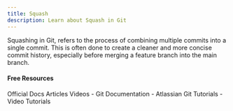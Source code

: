 ```yaml
---
title: Squash
description: Learn about Squash in Git
---
```

Squashing in Git, refers to the process of combining multiple commits into a single commit. This is often done to create a cleaner and more concise commit history, especially before merging a feature branch into the main branch.

#### Free Resources

<Tabs defaultValue="official">
<TabsList>
<TabsTrigger value="official">Official Docs</TabsTrigger>
<TabsTrigger value="article">Articles</TabsTrigger>
<TabsTrigger value="video">Videos</TabsTrigger>
</TabsList>

<TabsContent value="official">
<Note type="note" title="official">
- <Link href="https://git-scm.com/docs">Git Documentation</Link>
</Note>
</TabsContent>
<TabsContent value="article">
<Note type="note" title="article">
- <Link href="https://medium.com/iosnesia/how-to-squash-commits-in-git-e73a41248211">Atlassian Git Tutorials</Link>
</Note>
</TabsContent>
<TabsContent value="video">
<Note type="note" title="video">
- <Link href="https://www.youtube.com/results?search_query=git+squash+tutorial">Video Tutorials</Link>
</Note>
</TabsContent>
</Tabs>
